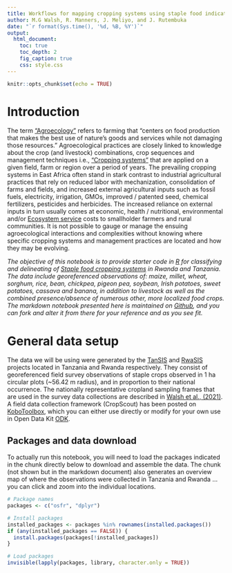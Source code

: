 ```yaml
---
title: Workflows for mapping cropping systems using staple food indicator species
author: M.G Walsh, R. Manners, J. Meliyo, and J. Rutembuka
date: "`r format(Sys.time(), '%d, %B, %Y')`"
output:
  html_document:
    toc: true
    toc_depth: 2
    fig_caption: true
    css: style.css
---
```


```r
knitr::opts_chunk$set(echo = TRUE)
```

# Introduction

The term ["Agroecology"](https://www.agroecologyfund.org/what-is-agroecology) refers to farming that “centers on food production that makes the best use of nature’s goods and services while not damaging those resources.” Agroecological practices are closely linked to knowledge about the crop (and livestock) combinations, crop sequences and management techniques i.e., ["Cropping systems"](https://www.sciencedirect.com/topics/agricultural-and-biological-sciences/cropping-system) that are applied on a given field, farm or region over a period of years. The prevailing cropping systems in East Africa often stand in stark contrast to industrial agricultural practices that rely on reduced labor with mechanization, consolidation of farms and fields, and increased external agricultural inputs such as fossil fuels, electricity, irrigation, GMOs, improved / patented seed, chemical fertilizers, pesticides and herbicides. The increased reliance on external inputs in turn usually comes at economic, health / nutritional, environmental and/or [Ecosystem service](https://en.wikipedia.org/wiki/Ecosystem_service) costs to smallholder farmers and rural communities. It is not possible to gauge or manage the ensuing agroecological interactions and complexities without knowing where specific cropping systems and management practices are located and how they may be evolving.

*The objective of this notebook is to provide starter code in [R](https://www.r-project.org/) for classifying and delineating of [Staple food cropping systems](https://en.wikipedia.org/wiki/Staple_food) in Rwanda and Tanzania. The data include georeferenced observations of: maize, millet, wheat, sorghum, rice, bean, chickpea, pigeon pea, soybean, Irish potatoes, sweet potatoes, cassava and banana, in addition to livestock as well as the combined presence/absence of numerous other, more localized food crops. The markdown notebook presented here is maintained on [Github](), and you can fork and alter it from there for your reference and as you see fit.*

# General data setup

The data we will be using were generated by the [TanSIS]() and [RwaSIS]() projects located in Tanzania and Rwanda respectively. They consist of georeferenced field survey observations of staple crops observed in 1 ha circular plots (~56.42 m radius), and in proportion to their national occurrence. The nationally representative cropland sampling frames that are used in the survey data collections are described in [Walsh et al., (2021)](). A field data collection framework (CropScout) has been posted on [KoboToolbox](https://kobo.humanitarianresponse.info/#/forms/a3jwzkBTtDvdaZJgR6YjAe/), which you can either use directly or modify for your own use in Open Data Kit [ODK](https://opendatakit.org/).

## Packages and data download

To actually run this notebook, you will need to load the packages indicated in the chunk directly below to download and assemble the data. The chunk (not shown but in the markdown document) also generates an overview map of where the observations were collected in Tanzania and Rwanda ... you can click and zoom into the individual locations.

```r
# Package names
packages <- c("osfr", "dplyr")

# Install packages
installed_packages <- packages %in% rownames(installed.packages())
if (any(installed_packages == FALSE)) {
  install.packages(packages[!installed_packages])
}

# Load packages
invisible(lapply(packages, library, character.only = TRUE))
```

